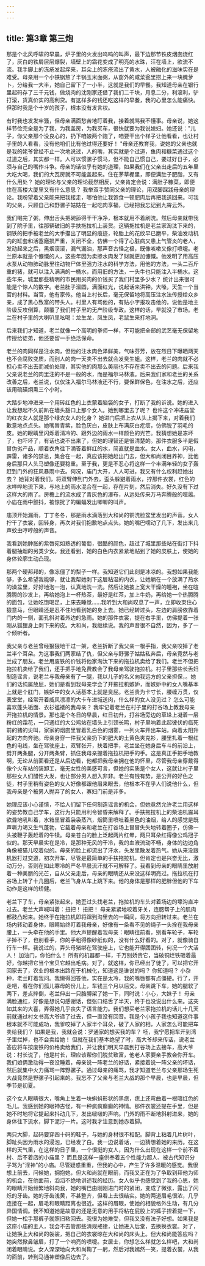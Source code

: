 ```yaml
---
---
---
```

title: 第3章 第三炮
---




那是个北风呼啸的早晨，炉子里的火发出呜呜的叫声，最下边那节铁皮烟囱烧红了，灰白的铁屑层层爆裂，墙壁上的霜花变成了明亮的水珠，汪在墙上，欲流不流。我手脚上的冻疮发起痒来，耳朵上的冻疮流出了黄水，人被融化的滋味实在是难受。母亲用一个小铁锅熬了半锅玉米面粥，从窗外的咸菜瓮里捞上来一块腌萝卜，分给我一大半，她自己留下了一小半，这就是我们的早餐。我知道母亲在银行里起码存了三千元钱，做烧肉的沈刚家还借了我们二千块，月息二分，利滚利，驴打滚，货真价实的高利贷。有这样多的钱还吃这样的早餐，我的心里怎么能痛快。但那时我是个十岁的孩子，根本没有发言权。

有时我也发发牢骚，但母亲满面愁苦地盯着我，接着就骂我不懂事。母亲说，她这样节俭完全是为了我，为我盖房，为我买车，很快就要为我说媳妇。她还说："儿子，你父亲那个没良心的，扔下咱娘两个跑了，咱要干出个样子让他看看，也让村子里的人看看，没有他咱们比有他过得还要好！ "母亲还教育我，说她的父亲也就是我的姥爷曾经不止一次地说过，人的嘴，其实就是个过道，鱼肉和糠菜通过这个过道之后，其实都一样。人可以惯骡子惯马，但不能自己惯自己，要过好日子，必须与自己的嘴作斗争。母亲的话似乎有她的道理，如果我们在父亲出走后的五年里大吃大喝，我们的大瓦房就不可能盖起来。住在茅草棚里，即便满肚子肥脂，又有什么用处？ 她的理论与父亲的理论截然相反，父亲肯定会说：满肚子糠菜，即便住在高楼大厦里又有什么意思？ 我举双手赞同父亲的理论，用双脚踩践母亲的理论。我盼望着父亲能来把我接走，哪怕他让我饱食一顿肥肉后再把我送回来。可我的父亲，只顾自己和野骡子姑姑在一起吃肉享福，已经把我忘记到九霄云外。

我们喝完了粥，伸出舌头把碗舔得干干净净，根本就用不着刷洗。然后母亲就带我到了院子里，往那辆破旧的手扶拖拉机上装货。这辆拖拉机是老兰家淘汰下来的，钢铁的把手被老兰的大手攥出了明显的痕迹，轮胎上的花纹早已磨平，柴油发动机内的缸套和活塞磨损严重，关闭不全，仿佛一个得了心脏病又患上气管炎的老人，发动起来之后，黑烟滚滚，漏气漏油，那声音古怪之极，既像咳嗽又像打喷嚏。老兰原本就是个慷慨的人，这些年因为卖掺水肉发了财就更加慷慨。他发明了用高压水泵从动物肺动脉里往动物尸体里强力注水的科学方法，用他的方法，一头二百斤重的猪，就可以注入满满的一桶水，而用旧的方法，一头牛也只能注入半桶水。这些年来，城里那些精明的市民用买肉的价钱买了我们村里多少水？ 统计出来很可能是个惊人的数字。老兰肚子溜圆，满面红光，说起话来洪钟。大嗓，天生一个当官的材料。当官，他有家传。他当上村长后，毫无保留地将高压注水法传授给众乡亲，成了黑心致富的带头人。村里人有骂他的，有贴小字报攻击他的，说他是地主阶级反攻倒算，颠覆了我们村子里的无产阶级专政。这样的话，早就没了市场。老兰在村子里的大喇叭里吆喝：龙生龙，凤生凤，老鼠生来打地洞。

后来我们才知道，老兰就像一个高明的拳师一样，不可能把全部的武艺毫无保留地传授给徒弟，他还要留一手绝活保命。

老兰的肉同样是注水肉，但他的注水肉色泽鲜美，气味芬芳，放在烈日下曝晒两天也不会腐败变质，而别人的肉一天卖不出去就会发臭生蛆。这样，老兰的肉就不必担心卖不出去而减价处理，其实他的肉那么美丽也不存在卖不出去的问题。后来我父亲说老兰的肉里注的不是一般的水，而是福尔马林液。后来我们家和老兰的关系改善之后，老兰说，仅仅注入福尔马林液还不行，要保鲜保色，在注水之后，还应该用硫磺炯熏三个小时。

大踏步地冲进来一个用砖红色的上衣蒙着脑袋的女子，打断了我的诉说。她的进入让我想起不久前趴在墙头豁口上那个女人。她到哪里去了呢？ 也许这个冲进庙堂的红衣女人就是那个绿衣女人的化身？ 她进门后把上衣从头上揭下来，对着我们歉意地点点头。她嘴唇青紫，脸色灰白，皮肤上布满灰白疙瘩，仿佛脱了羽毛的皮。她的眼睛里闪烁着清冷的、跟外边的雨水一样颜色的光芒。我猜想她是冻坏了，也吓坏了，有话也说不出来了，但她的理智还是很清楚的。那件衣服多半是假冒伪劣产品，顺着衣角往下滴答着鲜红的水，简直就是血水。女人，血水，闪电，霹雷，诸多的禁忌，集合在一起，真应该把她赶出门去，但大和尚闭目养神，比他身后那只人头马塑像还要稳重。至于我，更是不忍心将这样一个丰满年轻的女子轰赶到门外的狂风暴雨中去。何况，庙门大开，人人可进，我又有什么权利赶她出去？ 她背对着我们，将双臂伸到门外去，歪头躲避着雨水，拧那件衣裳，红色的水哗哗地流下来，与地上的雨水混合在一起，存在片刻，然后消失。好久没有下过这样大的雨了。房檐上的流水成了青灰色的瀑布，从远处传来万马奔腾般的喧嚣。小庙在雨中颤抖，被惊扰了的蝙蝠发出唧唧的叫声。

庙顶开始漏雨，丁丁冬冬，那是雨水滴落到大和尚的铜洗脸盆里发出的声音。女人拧干了衣裳，回转身，再次对我们抱歉地点点头。她的嘴巴嚅动了几下，发出来几声蚊虫哼哼般的声音。

我看到她肿胀的紫唇宛如熟透的葡萄，很酷的颜色，超过了城里那些站在街灯下抖着腿抽烟的另类少女。我还看到，她的白色内衣紧紧地贴到了她的皮肤上，使她的身体轮廓生动凸现。

那两个硬邦邦的，像冻僵了的梨子一样。我知道它们此刻是冰凉的。我想如果我能够，多么希望我能够，就让我帮她剥下这层粘湿的内衣，让她躺在一个放满了热水的澡盆里，好好地泡一泡，认真地洗一洗。然后让她披上宽大干燥的睡袍，坐在暄腾腾的沙发上，再给她泡上一杯热茶，最好是红茶，加上牛奶，再给她一个热腾腾的面包，让她吃饱喝足，上床去睡觉……我听到大和尚叹息了一声，立即收束住心猿意马，但眼睛还是忍不住地看到她的身上去。她已经转过头，左边的肩膀依靠着门内的一侧，面孔斜对着外边的急雨。她的那件衣裳，提在右手里，仿佛提着一张刚从狐狸身上剥下来的皮。大和尚，我继续说。我的声音很不自然，因为，多了一个倾听者。

我父亲与老兰曾经狠狠地干过一架，老兰折断了我父亲一根手指，我父亲咬掉了老兰半个耳朵。为这事我们两家结了仇，但父亲与野骡子姑姑私奔后，母亲竟然与老兰成了朋友。老兰用废铁的价钱将他家淘汰下来的拖拉机卖给了我们。老兰不但把拖拉机卖给了我们，还手把手地免费教会了我母亲驾驶拖拉机。村子里那些长舌妇制造谣言，说老兰与我母亲有了一腿，我以儿子的名义向我远方的父亲担保，。她们的话纯属放屁，她们是看到我母亲学会了开拖拉机嫉妒，而嫉妒中的女人嘴基本上就是个肛门，嫉妒中的女人话基本上就是臭屁。老兰贵为卡寸长，腰缠万贯，仪表堂堂，经常开着威风凛凛的大卡车进城送肉，什么样的女人没见过？ 怎么可能喜欢蓬头垢面、衣衫褴褛的我母亲？ 我牢记着老兰在村子里的打谷场上教我母亲开拖拉机的情景。那也是个冬日的早晨，红日初升，打谷场旁边的草垛上凝着一层粉红的霜花，一只通红的大公鸡站在墙头上引颈长鸣，村子里响着此起彼伏的临死前的猪的尖叫，家家的烟囱里冒着乳白色的烟雾，一列火车开出车站，向着太阳升起的方向奔驰。母亲身穿一件我父亲扔下的肥大的土黄色夹克衫，腰里扎着一根红色的电线，坐在驾驶座上，双臂张开，扶着把手，老兰坐在她身后车斗的前沿上，劈开两条腿，分开两条臂，抓住我母亲握着拖拉机把手的手。这是真正手把手地教啊，无论从前面看还是从后边看，他都把我母亲拥在他的怀里，尽管我母亲穿戴得像个火车站的装卸工，毫无女性的美感可言，但她的实质是个女人，这就让村子里那些女人们醋性大发，也让部分男人想入非非。老兰有钱有势，是公开的好色之徒，村子里稍有姿色的女人好像都跟他眉来眼去，他根本不在乎人们说他什么，但我母亲是个被男人抛弃了的女人，寡妇门前是非多。

她理应该小心谨慎，不给人们留下任何制造谣言的机会，但她竟然允许老兰用这样的姿势教自己学车，这行为只能用利令智昏来解释了。手扶拖拉机上的柴油机震耳欲聋地吼叫着，水箱里冒着袅袅蒸汽，烟筒里喷吐着黑色的油烟，给人的感觉是既声嘶力竭又生气蓬勃，它载着母亲和老兰在打谷场上冒冒失失地转着圈子，仿佛一头被鞭子轰赶着的牛犊。母亲苍白的脸上泛起两片红晕，两只耳朵红得像公鸡冠子似的。那天早晨实在是冷，是那种无风的干冷，我的血液流动不畅，身体的边边角角像被猫儿咬着似的。母亲的脸上却流出了汗水，头发里散发着热气。她从来没跟机器打过交道，初次开车，尽管是最简单的手扶拖拉机，但肯定也是兴奋无比，激动万分，否则在如此寒冷的严冬早晨流汗就不可解释了。我看到母亲的眼睛里放射着一种美丽的光芒，自从父亲走后，母亲的眼睛还从来没这样明亮过。拖拉机在打谷场上转了十几圈后，老兰飞身从车上跳下来。他的身体是那样的肥胖但他的下车动作是这样的矫健。

老兰下了车，母亲紧张起来，她歪过头找老兰，拖拉机的车头对着场边的壕沟直冲过去。老兰大声喊叫着：扭把！ 扭把！ 母亲紧紧地咬着牙关，连腮帮子上的肌肉都鼓凸起来。她终于在拖拉机即将蹿到沟里去的一瞬间，将方向扭转过来。老兰在场内转动着身体，眼睛始终盯着我母亲，好像有一条看不见的绳子一头拴在我母亲腰上，一头牵在他的手里。他大声提醒着我母亲：眼睛往前看，别看车轮子，车轮子掉不了，也别看手，你的手粗得像砂纸似的，没有什么好看的。对了，就像骑自行车一样。我说过的，弄头母猪绑在驾驶座上，它也能开得团团转，何况一个大活人！ 加油门，你怕什么！ 所有的机器都一样，千万别娇贵它，当破铜烂铁砸着最好，你越把它当个宝贝它越出毛病。对了，就这样，你已经出了徒了，可以把它开回家去了，农业的根本出路在于机械化，知道这是谁说的吗？ 你知道吗？ 小杂种，老兰盯着我问。我懒得回答他，实在是太冷，我的嘴唇都有点僵硬。行了，开走吧，看在你们孤儿寡母的份儿上，车钱三个月以后交。母亲跳下车，她的腿软了两下，差点摔倒，老兰伸出一只胳膊架了她一下，同时说：小心，大妹子！ 母亲满脸通红，好像是想说句感谢话，但张口结舌了半天，终于也没说出什么来。这突如其来的大喜，弄得她几乎丧失了语言能力。我们想买老兰家拖拉机的话儿十几天前就通过村文书高大爷递了过去，但一直没有回音。我是个小孩子我也知道这件事根本就不可能成功，我爹咬掉了人家半个耳朵，破了人家的相，人家怎么可能把车卖给我们？ 如果是我，我就会说：罗通家的想买我的车？ 呸，我宁愿把车开到湾子里烂掉，也不会卖给她！ 但就在我们基本绝望了时，高大爷却来传话，说老兰答应将车按废铁的价格卖给我们，并让我们明天早晨到打谷场上去接车，高大爷说：村长说了，他是村长，理应该帮你们脱贫致富，他老人家要亲手教会你开车。我们娘俩激动得一夜没睡着，母亲说一阵老兰的好话，紧接着说一阵父亲的坏话，然后就集中火力痛骂一阵野骡子。通过母亲的痛骂，我才知道老兰与父亲那场生死大战竟然是野骡子引起来的。我忘不了父亲与老兰大战的那个早晨，也是早晨，但季节是初夏。

这个女人眼睛很大，嘴角上生着一块蝌蚪形状的黑痣，痣上还弯曲着一根暗红色的毛儿。我感到她的眼神古怪，有一种疯疯癫癫的神情。那件衣裳还提在手里，但是她不时地将它提起来抖动几下，发出啵啵的声响。门外的雨不断地斜射进来，她的身体往下流水，脚下泥泞一片。这时我才注意到她赤着脚。

两只大脚，起码要穿四十码的鞋子，与她的身材很不相配。脚背上粘着几片树叶，脚趾头因为雨水的浸泡，已经发了白。我一边说着话，一边猜想着她的来历。在这样的天气里，在这样的日子里，一个很挺的女人，因为什么出现在这样一个前不着村、后不着店的小庙里？ 而且是这样一座供奉着五个性能力超人、被古代知识分子骂为"淫神"的小庙。尽管疑惑重重，但我的心中，产生了许多温暖的感觉。我很想上前去，问候她，拥抱她，但大和尚就在眼前，而我又正在为了争取到拜他为师的机会，在他面前，滔滔不绝地讲述我的经历。女人似乎也感觉到了我的心思，她的眼睛开始频繁地斜向我，她的嘴巴由刚刚进门时的紧闭，变成了微张，露出了闪烁的牙齿。她的牙齿浅黄，不甚整齐，但看上去很结实。她的两道眉毛很浓，几乎连接在一起，眉毛和眼睛距离也很近。这样的眉眼，使她的相貌格外生动，有几分异国情调。我不知道她是故意的还是无意的用手将粘在屁股上的裤子捏着提一下，但她一松手那裤子就照旧粘回去。我很为她难受，但我又没有法子好想。如果我是这座小庙的主人，我会不去管那些清规戒律，让她进入后堂，去换换衣裳。对了，让她换上大和尚的袈裟，把自己的衣裳晾在大和尚的床头上。但大和尚能答应吗？ 她突然掀鼻皱眉，打了一个响亮的喷嚏。女居士，你想怎么样就怎么样吧，大和尚闭着眼睛说。女人深深地向大和尚鞠了一躬，然后对我嫣然一笑，提着衣裳，从我的面前，转到马通神塑像后边去了。